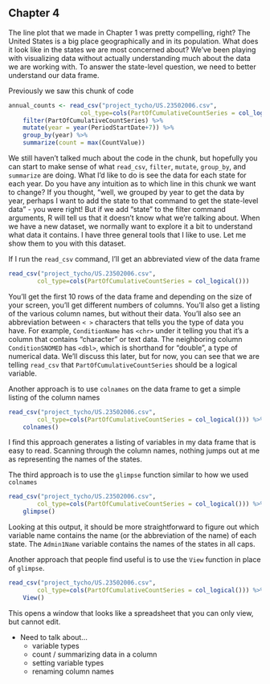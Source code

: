 

## Chapter 4

The line plot that we made in Chapter 1 was pretty compelling, right? The United States is a big place geographically and in its population. What does it look like in the states we are most concerned about? We've been playing with visualizing data without actually understanding much about the data we are working with. To answer the state-level question, we need to better understand our data frame.

Previously we saw this chunk of code

```r
annual_counts <- read_csv("project_tycho/US.23502006.csv",
					col_type=cols(PartOfCumulativeCountSeries = col_logical())) %>%
	filter(PartOfCumulativeCountSeries) %>%
	mutate(year = year(PeriodStartDate+7)) %>%
	group_by(year) %>%
	summarize(count = max(CountValue))
```

We still haven't talked much about the code in the chunk, but hopefully you can start to make sense of what `read_csv`, `filter`, `mutate`, `group_by`, and `summarize` are doing. What I'd like to do is see the data for each state for each year. Do you have any intuition as to which line in this chunk we want to change? If you thought, "well, we grouped by year to get the data by year, perhaps I want to add the state to that command to get the state-level data" - you were right! But if we add "state" to the filter command arguments, R will tell us that it doesn't know what we're talking about. When we have a new dataset, we normally want to explore it a bit to understand what data it contains. I have three general tools that I like to use. Let me show them to you with this dataset.

If I run the `read_csv` command, I'll get an abbreviated view of the data frame

```r
read_csv("project_tycho/US.23502006.csv",
		col_type=cols(PartOfCumulativeCountSeries = col_logical()))
```

You'll get the first 10 rows of the data frame and depending on the size of your screen, you'll get different numbers of columns. You'll also get a listing of the various column names, but without their data. You'll also see an abbreviation between `< >` characters that tells you the type of data you have. For example, `ConditionName` has `<chr>` under it telling you that it's a column that contains "character" or text data. The neighboring column `ConditionSNOMED` has `<dbl>`, which is shorthand for "double", a type of numerical data. We'll discuss this later, but for now, you can see that we are telling `read_csv` that `PartOfCumulativeCountSeries` should be a logical variable. 

Another approach is to use `colnames` on the data frame to get a simple listing of the column names

```r
read_csv("project_tycho/US.23502006.csv",
		col_type=cols(PartOfCumulativeCountSeries = col_logical())) %>%
	colnames()
```

I find this approach generates a listing of variables in my data frame that is easy to read. Scanning through the column names, nothing jumps out at me as representing the names of the states.

The third approach is to use the `glimpse` function similar to how we used `colnames`

```r
read_csv("project_tycho/US.23502006.csv",
		col_type=cols(PartOfCumulativeCountSeries = col_logical())) %>%
	glimpse()
```

Looking at this output, it should be more straightforward to figure out which variable name contains the name (or the abbreviation of the name) of each state. The `Admin1Name` variable contains the names of the states in all caps.

Another approach that people find useful is to use the `View` function in place of `glimpse`.

```r
read_csv("project_tycho/US.23502006.csv",
		col_type=cols(PartOfCumulativeCountSeries = col_logical())) %>%
	View()
```

This opens a window that looks like a spreadsheet that you can only view, but cannot edit.

* Need to talk about...
  * variable types
  * count / summarizing data in a column
  * setting variable types
  * renaming column names
